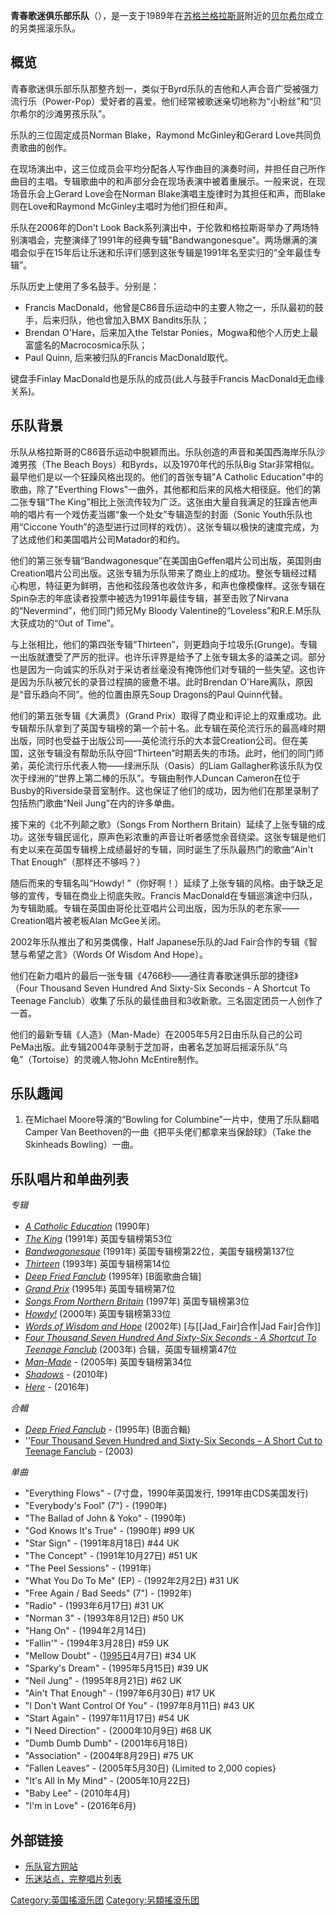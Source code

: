 '''青春歌迷俱乐部乐队'''（{{lang-en|Teenage Fanclub}}），是一支于1989年在[[苏格兰|苏格兰]][[格拉斯哥|格拉斯哥]]附近的[[贝尔希尔|贝尔希尔]]成立的另类摇滚乐队。

== 概览 ==

青春歌迷俱乐部乐队那整齐划一，类似于Byrd乐队的吉他和人声合音广受被强力流行乐（Power-Pop）爱好者的喜爱。他们经常被歌迷亲切地称为“小粉丝”和“贝尔希尔的沙滩男孩乐队”。

乐队的三位固定成员Norman Blake，Raymond McGinley和Gerard Love共同负责歌曲的创作。

在现场演出中，这三位成员会平均分配各人写作曲目的演奏时间，并担任自己所作曲目的主唱。专辑歌曲中的和声部分会在现场表演中被着重展示。一般来说，在现场音乐会上Gerard Love会在Norman Blake演唱主旋律时为其担任和声，而Blake则在Love和Raymond McGinley主唱时为他们担任和声。

乐队在2006年的Don't Look Back系列演出中，于伦敦和格拉斯哥举办了两场特别演唱会，完整演绎了1991年的经典专辑"Bandwangonesque"。两场爆满的演唱会似乎在15年后让乐迷和乐评们感到这张专辑是1991年名至实归的“全年最佳专辑”。

乐队历史上使用了多名鼓手。分别是：

* Francis MacDonald，他曾是C86音乐运动中的主要人物之一，乐队最初的鼓手，后来归队，他也曾加入BMX Bandits乐队；
* Brendan O'Hare，后来加入the Telstar Ponies，Mogwa和他个人历史上最富盛名的Macrocosmica乐队；
* Paul Quinn, 后来被归队的Francis MacDonald取代。

键盘手Finlay MacDonald也是乐队的成员(此人与鼓手Francis MacDonald无血缘关系)。

== 乐队背景 ==

乐队从格拉斯哥的C86音乐运动中脱颖而出。乐队创造的声音和美国西海岸乐队沙滩男孩（The Beach Boys）和Byrds，以及1970年代的乐队Big Star非常相似。最早他们是以一个狂躁风格出现的。他们的首张专辑"A Catholic Education"中的歌曲，除了"Everthing Flows"一曲外，其他都和后来的风格大相径庭。他们的第二张专辑“The King”相比上张流传较为广泛。这张由大量自我满足的狂躁吉他声响的唱片有一个戏仿麦当娜“象一个处女”专辑造型的封面（Sonic Youth乐队也用“Ciccone Youth”的造型进行过同样的戏仿）。这张专辑以极快的速度完成，为了达成他们和美国唱片公司Matador的和约。

他们的第三张专辑“Bandwagonesque”在美国由Geffen唱片公司出版，英国则由Creation唱片公司出版。这张专辑为乐队带来了商业上的成功。整张专辑经过精心构思，特征更为鲜明，吉他和弦段落也收敛许多，和声也像模像样。这张专辑在Spin杂志的年底读者投票中被选为1991年最佳专辑，甚至击败了Nirvana的“Nevermind”，他们同门师兄My Bloody Valentine的“Loveless”和R.E.M乐队大获成功的“Out of Time”。

与上张相比，他们的第四张专辑“Thirteen”，则更趋向于垃圾乐(Grunge)。专辑一出版就遭受了严厉的批评。也许乐评界是给予了上张专辑太多的溢美之词。部分也是因为一向诚实的乐队对于采访者丝毫没有掩饰他们对专辑的一些失望。这也许是因为乐队被冗长的录音过程搞的疲惫不堪。此时Brendan O'Hare离队，原因是“音乐趋向不同”。他的位置由原先Soup Dragons的Paul Quinn代替。

他们的第五张专辑《大满贯》（Grand Prix）取得了商业和评论上的双重成功。此专辑帮乐队拿到了英国专辑榜的第一个前十名。此专辑在英伦流行乐的最高峰时期出版，同时也受益于出版公司——英伦流行乐的大本营Creation公司。但在美国，这张专辑没有帮助乐队夺回“Thirteen”时期丢失的市场。此时，他们的同门师弟，英伦流行乐代表人物——绿洲乐队（Oasis）的Liam Gallagher称该乐队为仅次于绿洲的“世界上第二棒的乐队”。专辑由制作人Duncan Cameron在位于Busby的Riverside录音室制作。这也保证了他们的成功，因为他们在那里录制了包括热门歌曲“Neil Jung”在内的许多单曲。

接下来的《北不列颠之歌》（Songs From Northern Britain）延续了上张专辑的成功。这张专辑民谣化，原声色彩浓重的声音让听者感觉余音绕梁。这张专辑是他们有史以来在英国专辑榜上成绩最好的专辑，同时诞生了乐队最热门的歌曲“Ain't That Enough”（那样还不够吗？）

随后而来的专辑名叫“Howdy! ”（你好啊！）延续了上张专辑的风格。由于缺乏足够的宣传，专辑在商业上彻底失败。Francis MacDonald在专辑巡演途中归队，为专辑助威。专辑在英国由哥伦比亚唱片公司出版，因为乐队的老东家——Creation唱片被老板Alan McGee关闭。

2002年乐队推出了和另类偶像，Half Japanese乐队的Jad Fair合作的专辑《智慧与希望之言》（Words Of Wisdom And Hope）。

他们在新力唱片的最后一张专辑《4766秒——通往青春歌迷俱乐部的捷径》（Four Thousand Seven Hundred And Sixty-Six Seconds - A Shortcut To Teenage Fanclub）收集了乐队的最佳曲目和3收新歌。三名固定团员一人创作了一首。

他们的最新专辑《人造》（Man-Made）在2005年5月2日由乐队自己的公司PeMa出版。此专辑2004年录制于芝加哥，由著名芝加哥后摇滚乐队“乌龟”（Tortoise）的灵魂人物John McEntire制作。

== 乐队趣闻 ==

# 在Michael Moore导演的“Bowling for Columbine”一片中，使用了乐队翻唱Camper Van Beethoven的一曲《把平头佬们都拿来当保龄球》（Take the Skinheads Bowling）一曲。

== 乐队唱片和单曲列表 ==

''专辑''

* ''[[A_Catholic_Education|A Catholic Education]]'' (1990年)
* ''[[The_King_(album)|The King]]'' (1991年) 英国专辑榜第53位
* ''[[Bandwagonesque|Bandwagonesque]]'' (1991年) 英国专辑榜第22位，美国专辑榜第137位
* ''[[Thirteen_(Teenage_Fanclub)|Thirteen]]'' (1993年) 英国专辑榜第14位
* ''[[Deep_Fried_Fanclub|Deep Fried Fanclub]]'' (1995年) [B面歌曲合辑]
* ''[[Grand_Prix_(album)|Grand Prix]]'' (1995年) 英国专辑榜第7位
* ''[[Songs_From_Northern_Britain|Songs From Northern Britain]]'' (1997年) 英国专辑榜第3位
* ''[[Howdy!|Howdy!]]'' (2000年) 英国专辑榜第33位
* ''[[Words_of_Wisdom_and_Hope|Words of Wisdom and Hope]]'' (2002年) [与[[Jad_Fair]合作|Jad Fair]合作]]
* ''[[Four_Thousand_Seven_Hundred_And_Sixty-Six_Seconds_-_A_Shortcut_To_Teenage_Fanclub|Four Thousand Seven Hundred And Sixty-Six Seconds - A Shortcut To Teenage Fanclub]]'' (2003年) 合辑，英国专辑榜第47位
* ''[[Man-Made|Man-Made]]'' - (2005年) 英国专辑榜第34位
* ''[[Shadows|Shadows]]'' - (2010年)
* ''[[Here|Here]]'' - (2016年)  

''合輯''
* ''[[Deep_Fried_Fanclub|Deep Fried Fanclub]]'' - (1995年) (B面合輯)
* ''[[Four_Thousand_Seven_Hundred_and_Sixty-Six_Seconds_–_A_Short_Cut_to_Teenage_Fanclub|Four Thousand Seven Hundred and Sixty-Six Seconds – A Short Cut to Teenage Fanclub]] - (2003) 

''单曲''

* "Everything Flows" - (7寸盘，1990年英国发行, 1991年由CDS美国发行)
* "Everybody's Fool" (7") - (1990年)
* "The Ballad of John & Yoko" - (1990年)
* "God Knows It's True" - (1990年) #99 UK
* "Star Sign" - (1991年8月18日) #44 UK
* "The Concept" - (1991年10月27日) #51 UK
* "The Peel Sessions" - (1991年)
* "What You Do To Me" (EP) - (1992年2月2日) #31 UK
* "Free Again / Bad Seeds" (7") - (1992年)
* "Radio" - (1993年6月17日) #31 UK
* "Norman 3" - (1993年8月12日) #50 UK
* "Hang On" - (1994年2月14日) 
* "Fallin'" - (1994年3月28日) #59 UK
* "Mellow Doubt" - ([[1995日|1995日]]4月7日) #34 UK
* "Sparky's Dream" - (1995年5月15日) #39 UK
* "Neil Jung" - (1995年8月21日) #62 UK
* "Ain't That Enough" - (1997年6月30日) #17 UK
* "I Don't Want Control Of You" - (1997年8月11日) #43 UK
* "Start Again" - (1997年11月17日) #54 UK
* "I Need Direction" - (2000年10月9日) #68 UK
* "Dumb Dumb Dumb" - (2001年6月18日)
* "Association" - (2004年8月29日) #75 UK
* "Fallen Leaves" - (2005年5月30日) {Limited to 2,000 copies}
* "It's All In My Mind" - (2005年10月22日)
* "Baby Lee" - (2010年4月)
* "I'm in Love" - (2016年6月)

== 外部链接 ==
* [http://www.teenagefanclub.com/ 乐队官方网站]
* [http://home.no.net/teenage/fanclub/ 乐迷站点，完整唱片列表]

{{Authority control}}
{{DEFAULTSORT:Teenage Fanclub}}
[[Category:英国搖滾乐团|Category:英国搖滾乐团]]
[[Category:另類搖滾乐团|Category:另類搖滾乐团]]